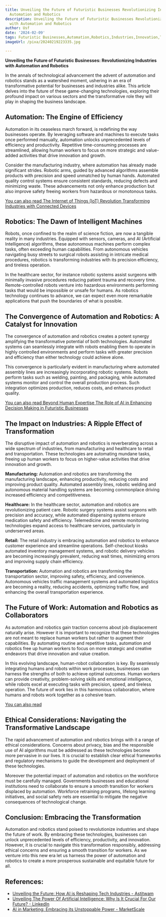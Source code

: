 ```yaml
---
title: Unveiling the Future of Futuristic Businesses Revolutionizing Industries with
  Automation and Robotics
description: Unveiling the Future of Futuristic Businesses Revolutionizing Industries
  with Automation and Robotics
author: Usf
date: '2024-02-09'
tags: Futuristic Businesses,Automation,Robotics,Industries,Innovation,Technology
imageUrl: /pixa/20240219223335.jpg

---
```

**Unveiling the Future of  Futuristic Businesses: Revolutionizing Industries with Automation and Robotics**

In the annals of technological  advancement the  advent of automation and  robotics stands as a watershed moment, ushering in an era of transformative potential for businesses and industries alike. This article delves into the future of these game-changing technologies, exploring their profound impact on various sectors and the transformative role they will play in shaping the business landscape.

##  Automation: The Engine of Efficiency

Automation in its ceaseless march  forward, is redefining the way businesses operate. By leveraging software and machines to execute tasks once performed manually, automation unlocks unprecedented  levels of efficiency and productivity. Repetitive time-consuming processes are streamlined, allowing human  workers to focus on more strategic and value-added  activities that drive innovation and growth.

Consider the manufacturing industry, where automation has already made significant strides. Robotic arms, guided by  advanced algorithms assemble products  with precision and speed unmatched by human  hands. Automated quality control systems  ensure consistent standards, reducing defects and minimizing waste. These advancements not only enhance production but also improve safety  freeing workers from hazardous or monotonous tasks.

[You can also read The Internet of Things (IoT) Revolution Transforming Industries with Connected Devices](The%20Internet%20of%20Things%20%28IoT%29%20Revolution%20Transforming%20Industries%20with%20Connected%20Devices)


##  Robotics:  The Dawn of Intelligent Machines

Robots, once confined to the realm of science fiction, are now a tangible reality in many industries. Equipped  with sensors, cameras, and AI (Artificial  Intelligence) algorithms, these autonomous machines perform complex tasks, often exceeding human capabilities. From autonomous vehicles navigating busy streets to surgical robots  assisting in intricate  medical procedures, robotics is transforming industries with its precision efficiency, and tireless operation.

In the healthcare sector, for instance robotic  systems assist surgeons with minimally invasive procedures reducing patient trauma and recovery time. Remote-controlled robots venture into hazardous environments performing tasks that would be impossible or unsafe for humans. As robotics technology continues to advance,  we  can expect even more remarkable applications that push the boundaries of what is possible.

## The Convergence  of Automation and Robotics: A Catalyst for Innovation

The convergence of automation and  robotics creates a potent synergy amplifying the transformative potential of both technologies. Automated systems  can seamlessly integrate with robots enabling them to operate in highly controlled environments and perform  tasks with greater precision and efficiency than either technology could achieve alone.

This convergence is particularly evident in manufacturing where automated assembly lines are  increasingly incorporating robotic systems. Robots perform tasks such as welding, painting, and packaging,  while automated systems monitor and control  the overall production  process. Such integration optimizes production, reduces costs, and enhances product  quality.

[You can also  read Beyond Human Expertise  The  Role of AI  in Enhancing Decision Making in Futuristic Businesses](Beyond%20Human%20Expertise%20The%20Role%20of%20AI%20in%20Enhancing%20Decision%20Making%20in%20Futuristic%20Businesses)


## The Impact on Industries: A Ripple Effect  of Transformation

The disruptive impact of automation and robotics is reverberating  across a wide  spectrum of industries, from  manufacturing and healthcare to retail  and transportation. These technologies  are automating mundane tasks, freeing up human workers to focus on higher-value activities that drive innovation and growth.

**Manufacturing:** Automation and robotics are  transforming the  manufacturing landscape, enhancing productivity, reducing  costs and improving product quality. Automated assembly  lines, robotic welding and autonomous material handling systems  are becoming commonplace driving increased  efficiency and competitiveness.

**Healthcare:** In the healthcare sector, automation  and robotics are revolutionizing patient care. Robotic surgery systems assist surgeons with precision and accuracy, while automated dispensing systems ensure medication safety and efficiency.  Telemedicine and remote monitoring technologies expand access to healthcare services, particularly in underserved areas.

**Retail:** The retail  industry is embracing automation  and robotics to enhance customer experience  and streamline operations. Self-checkout kiosks automated  inventory  management systems, and  robotic delivery vehicles  are becoming increasingly prevalent, reducing wait times, minimizing errors and improving supply chain efficiency.

**Transportation:** Automation and robotics are transforming the transportation sector, improving safety,  efficiency, and  convenience. Autonomous vehicles traffic management systems and automated logistics are becoming a reality, reducing accidents, optimizing traffic flow, and enhancing the overall transportation experience.

## The Future of Work: Automation and Robotics as Collaborators

As automation and robotics gain traction  concerns about job displacement naturally arise. However it is important to recognize  that these  technologies are not meant to replace  human workers but  rather to augment their capabilities.  By automating routine and repetitive tasks, automation and robotics free  up human workers to focus on more strategic and creative endeavors that drive innovation and value creation.

In this evolving landscape, human-robot  collaboration is key. By seamlessly integrating humans and robots within  work processes, businesses  can  harness the strengths  of  both to  achieve optimal outcomes. Human workers can provide creativity, problem-solving skills and emotional intelligence, while  robots excel at executing tasks with precision, speed, and tireless operation.  The  future of  work  lies in this harmonious collaboration, where humans and robots work together as  a cohesive team.

[You can also read ]()


## Ethical Considerations: Navigating the Transformative Landscape

The rapid advancement of automation and robotics brings  with it a  range of ethical considerations. Concerns about privacy, bias and the responsible use of  AI algorithms must be addressed  as these technologies become more pervasive in our lives. It is crucial to establish clear ethical frameworks and regulatory mechanisms to  guide the development and deployment of these technologies.

Moreover the potential impact of automation and robotics on the workforce must be carefully managed. Governments businesses and educational institutions need to collaborate to ensure a smooth transition for workers displaced by automation. Workforce retraining programs, lifelong learning initiatives, and social safety nets  are essential to mitigate  the negative consequences of technological change.

## Conclusion: Embracing the Transformation

Automation and  robotics stand poised to revolutionize industries and  shape the future of work. By embracing these technologies, businesses can  unlock unprecedented levels of efficiency,  productivity, and innovation. However, it is crucial to navigate this transformation  responsibly, addressing ethical concerns  and ensuring  a smooth transition for workers. As we venture into this new era  let us harness the power of automation and robotics to  create a more prosperous sustainable and  equitable future for all.

## References:
- [Unveiling the Future: How AI is Reshaping Tech Industries - Astitwam](https://www.astitwam.com/business/unveiling-the-future-how-ai-is-reshaping-tech-industries/)
- [Unveiling The Power Of Artificial Intelligence: Why Is It Crucial For Our Future? - LinkedIn](https://www.linkedin.com/pulse/unveiling-power-artificial-intelligence)
- [AI in Marketing: Embracing its Unstoppable Power - MarketScale](https://marketscale.com/industries/software-and-technology/ai-in-marketing/)
